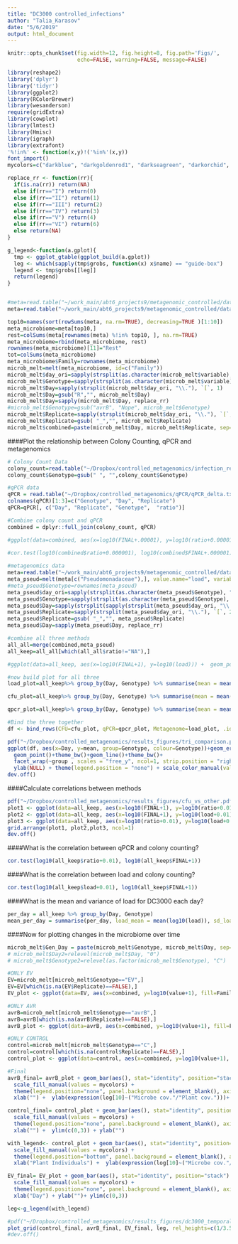 ```yaml
---
title: "DC3000 controlled_infections"
author: "Talia_Karasov"
date: "5/6/2019"
output: html_document
---
```

```r
knitr::opts_chunk$set(fig.width=12, fig.height=8, fig.path='Figs/',
                      echo=FALSE, warning=FALSE, message=FALSE)
```

```r
library(reshape2)
library('dplyr')
library('tidyr')
library(ggplot2)
library(RColorBrewer)
library(wesanderson)
require(gridExtra)
library(cowplot)
library(lmtest)
library(Hmisc)
library(igraph)
library(extrafont)
'%!in%' <- function(x,y)!('%in%'(x,y))
font_import()
mycolors=c("darkblue", "darkgoldenrod1", "darkseagreen", "darkorchid", "darkolivegreen1", "lightskyblue", "firebrick", "khaki2", "brown1", "darkorange1", "cyan1", "royalblue4", "darksalmon", "darkblue","royalblue4", "dodgerblue3", "steelblue1", "lightskyblue", "darkseagreen", "darkgoldenrod1", "darkseagreen", "darkorchid", "darkolivegreen1", "brown1", "darkorange1", "cyan1", "darkgrey")

replace_rr <- function(rr){
  if(is.na(rr)) return(NA)
  else if(rr=="I") return(0)
  else if(rr=="II") return(1)
  else if(rr=="III") return(2)
  else if(rr=="IV") return(3)
  else if(rr=="V") return(4)
  else if(rr=="VI") return(6)
  else return(NA)
}

g_legend<-function(a.gplot){
  tmp <- ggplot_gtable(ggplot_build(a.gplot))
  leg <- which(sapply(tmp$grobs, function(x) x$name) == "guide-box")
  legend <- tmp$grobs[[leg]]
  return(legend)
}


#meta=read.table("~/work_main/abt6_projects9/metagenomic_controlled/data/processed_reads/dc3000_infections/meta_family_corrected_per_plant.csv", sep=",", header=T, row.names = 1)
meta=read.table("~/work_main/abt6_projects9/metagenomic_controlled/data/processed_reads/dc3000_infections/meta_family_corrected_per_plant.csv", sep=",", header=T, row.names = 1)

top10=names(sort(rowSums(meta, na.rm=TRUE), decreasing=TRUE )[1:10])
meta_microbiome=meta[top10,]
rest=colSums(meta[rownames(meta) %!in% top10, ], na.rm=TRUE)
meta_microbiome=rbind(meta_microbiome, rest)
rownames(meta_microbiome)[11]="Rest"
tot=colSums(meta_microbiome)
meta_microbiome$Family=rownames(meta_microbiome)
microb_melt=melt(meta_microbiome, id=c("Family"))
microb_melt$day_ori=sapply(strsplit(as.character(microb_melt$variable), "_"), `[`, 2)
microb_melt$Genotype=sapply(strsplit(as.character(microb_melt$variable), "_"), `[`,1)
microb_melt$Day=sapply(strsplit(microb_melt$day_ori, "\\."), `[`, 1)
microb_melt$Day=gsub("R","", microb_melt$Day)
microb_melt$Day=sapply(microb_melt$Day, replace_rr)
#microb_melt$Genotype=gsub("avrB", "Nope", microb_melt$Genotype)
microb_melt$Replicate=sapply(strsplit(microb_melt$day_ori, "\\."), `[`, 2)
microb_melt$Replicate=gsub( "_","", microb_melt$Replicate)
microb_melt$combined=paste(microb_melt$Day, microb_melt$Replicate, sep="_")
```


####Plot the relationship between Colony Counting, qPCR and metagenomics
```r
# Colony Count Data
colony_count=read.table("~/Dropbox/controlled_metagenomics/infection_results/dc3000_colony_count.txt", sep="\t")
colony_count$Genotype=gsub(" ", "",colony_count$Genotype)

#qPCR data
qPCR = read.table("~/Dropbox/controlled_metagenomics/qPCR/qPCR_delta.txt", sep="\t")
colnames(qPCR)[1:3]=c("Genotype", "Day", "Replicate")
qPCR=qPCR[, c("Day", "Replicate", "Genotype",  "ratio")]

#Combine colony count and qPCR
combined = dplyr::full_join(colony_count, qPCR)

#ggplot(data=combined, aes(x=log10(FINAL+.00001), y=log10(ratio+0.00001))) +  geom_point() + xlab(expression(log[10]~(cfu/mm))) + ylab(expression(log[10]~("ng bacteria"/"ng plant"))) + geom_smooth(method=lm, se = FALSE, col="Gray")
       
#cor.test(log10(combined$ratio+0.000001), log10(combined$FINAL+.000001))

#metagenomics data
meta=read.table("~/work_main/abt6_projects9/metagenomic_controlled/data/processed_reads/dc3000_infections/meta_family_corrected_per_plant.csv", sep=",", header=T, row.names = 1)
meta_pseud=melt(meta[c("Pseudomonadaceae"),], value.name="load", variable.name="Genotype")
#meta_pseud$Genotype=rownames(meta_pseud)
meta_pseud$day_ori=sapply(strsplit(as.character(meta_pseud$Genotype), "-"), `[`, 1)
meta_pseud$Genotype=sapply(strsplit(as.character(meta_pseud$Genotype), "_"), `[`,1)
meta_pseud$Day=sapply(strsplit(sapply(strsplit(meta_pseud$day_ori, "\\."), `[`, 1), "_R"), `[`,2)
meta_pseud$Replicate=sapply(strsplit(meta_pseud$day_ori, "\\."), `[`, 2)
meta_pseud$Replicate=gsub( "_","", meta_pseud$Replicate)
meta_pseud$Day=sapply(meta_pseud$Day, replace_rr)

#combine all three methods
all_all=merge(combined,meta_pseud)
all_keep=all_all[which(all_all$ratio!="NA"),]

#ggplot(data=all_keep, aes(x=log10(FINAL+1), y=log10(load))) +  geom_point() + xlab(expression(log[10]~(cfu/mm))) + ylab(expression(log[10]~("ng bacteria"/"ng plant"))) + geom_smooth(method=lm, se = FALSE, col="Gray")

#now build plot for all three
load_plot=all_keep%>% group_by(Day, Genotype) %>% summarise(mean = mean(log10(load+0.0001), na.rm=T), se = sd(log10(load+.0001), na.rm=T) / length(load)) 

cfu_plot=all_keep%>% group_by(Day, Genotype) %>% summarise(mean = mean(log10(FINAL+1), na.rm=T), se = sd(log10(FINAL+1), na.rm=T) / length(FINAL)) 

qpcr_plot=all_keep%>% group_by(Day, Genotype) %>% summarise(mean = mean(log10(ratio+0.0001), na.rm=T), se = sd(log10(ratio+0.0001), na.rm=T) / length(ratio)) 

#Bind the three together
df <- bind_rows(CFU=cfu_plot, qPCR=qpcr_plot, Metagenome=load_plot, .id="group")

pdf("~/Dropbox/controlled_metagenomics/results_figures/tri_comparison.pdf", useDingbats = FALSE, family = "ArialMT")
ggplot(df, aes(x=Day, y=mean, group=Genotype, colour=Genotype))+geom_errorbar(aes(ymin=mean-se, ymax=mean+se), width=.1) +
  geom_point()+theme_bw()+geom_line()+theme_bw()+ 
  facet_wrap(~group , scales = "free_y", ncol=1, strip.position = "right" )             + 
  ylab(NULL) + theme(legend.position = "none") + scale_color_manual(values = wes_palette(n=3, name="GrandBudapest1"))
dev.off()
```


####Calculate correlations between methods


```r
pdf("~/Dropbox/controlled_metagenomics/results_figures/cfu_vs_other.pdf", height=12, width=6, useDingbats = FALSE, family = "ArialMT")
plot1 <- ggplot(data=all_keep, aes(x=log10(FINAL+1), y=log10(ratio+0.01)))+geom_point()  + xlab(expression(log[10]~(cfu/mm))) + ylab(expression(log[10]~("ng bact."/"ng plant"))) + geom_smooth(method=lm, se = FALSE, col="Gray") + theme_bw()
plot2 <- ggplot(data=all_keep, aes(x=log10(FINAL+1), y=log10(load+0.01)))+geom_point() + xlab(expression(log[10]~(cfu/mm))) + ylab(expression(log[10]~("DC3000 coverage"/"Plant coverage"))) + geom_smooth(method=lm, se = FALSE, col="Gray") +theme_bw()
plot3 <- ggplot(data=all_keep, aes(x=log10(ratio+0.01), y=log10(load+0.01)))+geom_point() + ylab(expression(log[10]~("DC3000 coverage"/"Plant coverage"))) + xlab(expression(log[10]~("ng bact."/"ng plant"))) + geom_smooth(method=lm, se = FALSE, col="Gray") +theme_bw()
grid.arrange(plot1, plot2,plot3, ncol=1)
dev.off()
```

####What is the correlation between qPCR and colony counting?
```r
cor.test(log10(all_keep$ratio+0.01), log10(all_keep$FINAL+1))
```

####What is the correlation between load and colony counting?
```r
cor.test(log10(all_keep$load+0.01), log10(all_keep$FINAL+1))
```

####What is the mean and variance of load for DC3000 each day?
```r
per_day = all_keep %>% group_by(Day, Genotype) 
mean_per_day = summarise(per_day, load_mean = mean(log10(load)), sd_load = sd(log10(load)))
```


####Now for plotting changes in the microbiome over time
```r
microb_melt$Gen_Day = paste(microb_melt$Genotype, microb_melt$Day, sep="_")
# microb_melt$Day2=relevel(microb_melt$Day, "0")
# microb_melt$Genotype2=relevel(as.factor(microb_melt$Genotype), "C")

#ONLY EV
EV=microb_melt[microb_melt$Genotype=="EV",]
EV=EV[which(is.na(EV$Replicate)==FALSE),]
EV_plot <- ggplot(data=EV, aes(x=combined, y=log10(value+1), fill=Family))

#ONLY AVR
avrB=microb_melt[microb_melt$Genotype=="avrB",]
avrB=avrB[which(is.na(avrB$Replicate)==FALSE),]
avrB_plot <- ggplot(data=avrB, aes(x=combined, y=log10(value+1), fill=Family))

#ONLY CONTROL
control=microb_melt[microb_melt$Genotype=="C",]
control=control[which(is.na(control$Replicate)==FALSE),]
control_plot <- ggplot(data=control, aes(x=combined, y=log10(value+1), fill=Family))

#Final
avrB_final= avrB_plot + geom_bar(aes(), stat="identity", position="stack") +
  scale_fill_manual(values = mycolors) +
  theme(legend.position="none", panel.background = element_blank(), axis.line = element_line(colour = "black")) + guides(fill=guide_legend(nrow=5)) +
  xlab("") +  ylab(expression(log[10]~("Microbe cov."/"Plant cov.")))+ ylim(c(0,3))

control_final= control_plot + geom_bar(aes(), stat="identity", position="stack") +
  scale_fill_manual(values = mycolors) +
  theme(legend.position="none", panel.background = element_blank(), axis.line = element_line(colour = "black")) + guides(fill=guide_legend(nrow=5)) +
  xlab("") +  ylim(c(0,3)) + ylab("")

with_legend<- control_plot + geom_bar(aes(), stat="identity", position="stack") +
  scale_fill_manual(values = mycolors) +
  theme(legend.position="bottom", panel.background = element_blank(), axis.line = element_line(colour = "black")) + guides(fill=guide_legend(nrow=5)) +
  xlab("Plant Individuals") +  ylab(expression(log[10]~("Microbe cov."/"Plant cov."))) + ylim(c(0,3))

EV_final= EV_plot + geom_bar(aes(), stat="identity", position="stack") +
  scale_fill_manual(values = mycolors) +
  theme(legend.position="none", panel.background = element_blank(), axis.line = element_line(colour = "black")) + guides(fill=guide_legend(nrow=5)) +
  xlab("Day") + ylab("")+ ylim(c(0,3))

leg<-g_legend(with_legend)

#pdf("~/Dropbox/controlled_metagenomics/results_figures/dc3000_temporal_metagenome_Triplot.pdf", width=8, height=12, fonts = "Arial")
plot_grid(control_final, avrB_final, EV_final, leg, rel_heights=c(1/3.5,1/3.5,1/3.5, .5/3.5),  nrow=4)
#dev.off()

```

